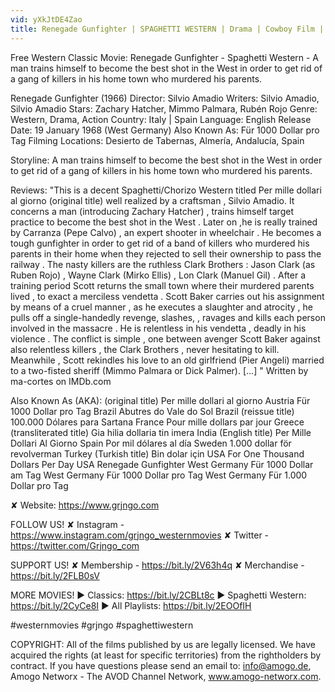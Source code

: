 ```yaml
---
vid: yXkJtDE4Zao
title: Renegade Gunfighter | SPAGHETTI WESTERN | Drama | Cowboy Film | Western Movie
---
```


Free Western Classic Movie: Renegade Gunfighter - Spaghetti Western - A man trains himself to become the best shot in the West in order to get rid of a gang of killers in his home town who murdered his parents.

Renegade Gunfighter (1966)
Director: Silvio Amadio
Writers: Silvio Amadio, Silvio Amadio
Stars: Zachary Hatcher, Mimmo Palmara, Rubén Rojo
Genre: Western, Drama, Action 
Country: Italy | Spain
Language: English
Release Date: 19 January 1968 (West Germany)
Also Known As: Für 1000 Dollar pro Tag
Filming Locations: Desierto de Tabernas, Almería, Andalucía, Spain

Storyline:
A man trains himself to become the best shot in the West in order to get rid of a gang of killers in his home town who murdered his parents.

Reviews:
"This is a decent Spaghetti/Chorizo Western titled Per mille dollari al giorno (original title) well realized by a craftsman , Silvio Amadio. It concerns a man (introducing Zachary Hatcher) , trains himself target practice to become the best shot in the West . Later on ,he is really trained by Carranza (Pepe Calvo) , an expert shooter in wheelchair . He becomes a tough gunfighter in order to get rid of a band of killers who murdered his parents in their home when they rejected to sell their ownership to pass the railway . The nasty killers are the ruthless Clark Brothers : Jason Clark (as Ruben Rojo) , Wayne Clark (Mirko Ellis) , Lon Clark (Manuel Gil) . After a training period Scott returns the small town where their murdered parents lived , to exact a merciless vendetta . Scott Baker carries out his assignment by means of a cruel manner , as he executes a slaughter and atrocity , he pulls off a single-handedly revenge, slashes, , ravages and kills each person involved in the massacre . He is relentless in his vendetta , deadly in his violence . The conflict is simple , one between avenger Scott Baker against also relentless killers , the Clark Brothers , never hesitating to kill. Meanwhile , Scott rekindles his love to an old girlfriend (Pier Angeli) married to a two-fisted sheriff (Mimmo Palmara or Dick Palmer). [...] " Written by ma-cortes on IMDb.com 

Also Known As (AKA):
(original title) Per mille dollari al giorno
Austria Für 1000 Dollar pro Tag
Brazil Abutres do Vale do Sol
Brazil (reissue title) 100.000 Dólares para Sartana
France Pour mille dollars par jour
Greece (transliterated title) Gia hilia dollaria tin imera
India (English title) Per Mille Dollari Al Giorno
Spain Por mil dólares al día
Sweden 1.000 dollar för revolverman
Turkey (Turkish title) Bin dolar için
USA For One Thousand Dollars Per Day
USA Renegade Gunfighter
West Germany Für 1000 Dollar am Tag
West Germany Für 1000 Dollar pro Tag
West Germany Für 1.000 Dollar pro Tag

✘ Website: https://www.grjngo.com

FOLLOW US!
✘ Instagram - https://www.instagram.com/grjngo_westernmovies
✘ Twitter - https://twitter.com/Grjngo_com

SUPPORT US!
✘ Membership - https://bit.ly/2V63h4q
✘ Merchandise - https://bit.ly/2FLB0sV

MORE MOVIES! 
► Classics: https://bit.ly/2CBLt8c 
► Spaghetti Western: https://bit.ly/2CyCe8I 
► All Playlists: https://bit.ly/2EOOfIH 

#westernmovies #grjngo #spaghettiwestern

COPYRIGHT: All of the films published by us are legally licensed. We have acquired the rights (at least for specific territories) from the rightholders by contract. If you have questions please send an email to: info@amogo.de, Amogo Networx - The AVOD Channel Network, www.amogo-networx.com.